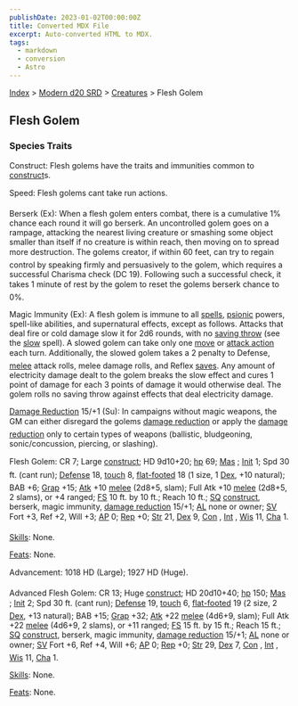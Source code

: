 ```yaml
---
publishDate: 2023-01-02T00:00:00Z
title: Converted MDX File
excerpt: Auto-converted HTML to MDX.
tags:
  - markdown
  - conversion
  - Astro
---
```





[Index](-index) > [Modern d20 SRD](modern-d20-srd-index) > [Creatures](modern-d20-srd-creatures-index) > Flesh Golem




## Flesh Golem


### Species Traits


Construct: Flesh golems have the traits and immunities common to [construct](modern-d20-srd-creature-types-construct)s.


Speed: Flesh golems cant take run actions.


Berserk (Ex): When a flesh golem enters combat, there is a cumulative 1% chance each round it will go berserk. An uncontrolled golem goes on a rampage, attacking the nearest living creature or smashing some object smaller than itself if no creature is within reach, then moving on to spread more destruction. The golems creator, if within 60 feet, can try to regain control by speaking firmly and persuasively to the golem, which requires a successful Charisma check (DC 19). Following such a successful check, it takes 1 minute of rest by the golem to reset the golems berserk chance to 0%.


Magic Immunity (Ex): A flesh golem is immune to all [spells](modern-d20-srd-fx-index), [psionic](modern-d20-srd-psionics-index) powers, spell-like abilities, and supernatural effects, except as follows. Attacks that deal fire or cold damage slow it for 2d6 rounds, with no [saving
  throw](modern-d20-srd-basics-saving-throws) (see the [slow](modern-d20-srd-fx-slow) spell). A slowed golem can take only one [move](modern-d20-srd-combat-move-actions) or [attack
  action](modern-d20-srd-combat-attack-actions) each turn. Additionally, the slowed golem takes a 2 penalty to Defense, [melee](modern-d20-srd-combat-attack-roll) attack
  rolls, melee damage rolls, and Reflex [saves](modern-d20-srd-basics-saving-throws). Any amount of electricity damage dealt to the golem breaks the slow effect and cures 1 point of damage for each 3 points of damage it would otherwise deal. The golem rolls no saving throw against effects that deal electricity damage.


[Damage Reduction](modern-d20-srd-special-abilities-damage-reduction) 15/+1 (Su): In campaigns without magic weapons, the GM can either disregard the golems [damage reduction](modern-d20-srd-special-abilities-damage-reduction) or apply the [damage reduction](modern-d20-srd-special-abilities-damage-reduction) only to certain types of weapons (ballistic, bludgeoning, sonic/concussion, piercing, or slashing).


Flesh Golem: CR 7; Large [construct](modern-d20-srd-creature-types-construct); HD 9d10+20; [hp](modern-d20-srd-combat-hit-points) 69; [Mas](modern-d20-srd-creatures-creature-overview) ; [Init](modern-d20-srd-combat-initiative) 1; Spd 30 ft. (cant run); [Defense](modern-d20-srd-combat-defense) 18, [touch](modern-d20-srd-combat-attack-actions) 8, [flat-footed](modern-d20-srd-combat-surprise) 18 (1 size, 1 [Dex](modern-d20-srd-basics-ability-scores), +10 natural); BAB +6; [Grap](modern-d20-srd-combat-grapple) +15; [Atk](modern-d20-srd-combat-attack-roll) +10 [melee](modern-d20-srd-combat-attack-roll) (2d8+5, slam); Full Atk +10 [melee](modern-d20-srd-combat-attack-roll) (2d8+5, 2 slams), or +4 ranged; [FS](modern-d20-srd-creatures-creature-overview) 10 ft. by 10 ft.; Reach 10 ft.; [SQ](modern-d20-srd-creatures-creature-overview) [construct](modern-d20-srd-creature-types-construct), berserk, magic immunity, [damage reduction](modern-d20-srd-special-abilities-damage-reduction) 15/+1; [AL](modern-d20-srd-basics-allegiances) none or owner; [SV](modern-d20-srd-basics-saving-throws) Fort +3, Ref +2, Will +3; [AP](modern-d20-srd-creatures-creature-overview) 0; [Rep](modern-d20-srd-creatures-creature-overview) +0; [Str](modern-d20-srd-basics-ability-scores) 21, [Dex](modern-d20-srd-basics-ability-scores) 9, [Con](modern-d20-srd-basics-ability-scores) , [Int](modern-d20-srd-basics-ability-scores) , [Wis](modern-d20-srd-basics-ability-scores) 11, [Cha](modern-d20-srd-basics-ability-scores) 1.


[Skills](modern-d20-srd-skills-index): None.


[Feats](modern-d20-srd-feats-index): None.


Advancement: 1018 HD (Large); 1927 HD (Huge).


Advanced Flesh Golem: CR 13; Huge [construct](modern-d20-srd-creature-types-construct); HD 20d10+40; [hp](modern-d20-srd-combat-hit-points) 150; [Mas](modern-d20-srd-creatures-creature-overview) ; [Init](modern-d20-srd-combat-initiative) 2; Spd 30 ft. (cant run); [Defense](modern-d20-srd-combat-defense) 19, [touch](modern-d20-srd-combat-attack-actions) 6, [flat-footed](modern-d20-srd-combat-surprise) 19 (2 size, 2 [Dex](modern-d20-srd-basics-ability-scores), +13 natural); BAB +15; [Grap](modern-d20-srd-combat-grapple) +32; [Atk](modern-d20-srd-combat-attack-roll) +22 [melee](modern-d20-srd-combat-attack-roll) (4d6+9, slam); Full Atk +22 [melee](modern-d20-srd-combat-attack-roll) (4d6+9, 2 slams), or +11 ranged; [FS](modern-d20-srd-creatures-creature-overview) 15 ft. by 15 ft.; Reach 15 ft.; [SQ](modern-d20-srd-creatures-creature-overview) [construct](modern-d20-srd-creature-types-construct), berserk, magic immunity, [damage reduction](modern-d20-srd-special-abilities-damage-reduction) 15/+1; [AL](modern-d20-srd-basics-allegiances) none or owner; [SV](modern-d20-srd-basics-saving-throws) Fort +6, Ref +4, Will +6; [AP](modern-d20-srd-creatures-creature-overview) 0; [Rep](modern-d20-srd-creatures-creature-overview) +0; [Str](modern-d20-srd-basics-ability-scores) 29, [Dex](modern-d20-srd-basics-ability-scores) 7, [Con](modern-d20-srd-basics-ability-scores) , [Int](modern-d20-srd-basics-ability-scores) , [Wis](modern-d20-srd-basics-ability-scores) 11, [Cha](modern-d20-srd-basics-ability-scores) 1.


[Skills](modern-d20-srd-skills-index): None.


[Feats](modern-d20-srd-feats-index): None.



